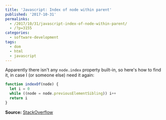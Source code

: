 ```yaml
---
title: 'Javascript: Index of node within parent'
published: '2017-10-31'
permalinks:
  - /2017/10/31/javascript-index-of-node-within-parent/
  - /?p=3155
categories:
  - software-development
tags:
  - dom
  - html
  - javascript
---
```


Apparently there isn't any `node.index` property built-in, so here's how to find it, in case I (or someone else) need it again:

```js
function indexOf(node) {
  let i = 0
  while ((node = node.previousElementSibling)) i++
  return i
}
```

**Source:** <a href="https://stackoverflow.com/a/13657635/39321">StackOverflow</a>
